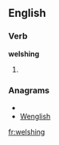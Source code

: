 
==English==

===Verb===
'''welshing'''

# {{present participle of|[[welsh]]}}

===Anagrams===
* {{alphagram|eghilnsw}}
* [[Wenglish#English|Wenglish]]

[[fr:welshing]]